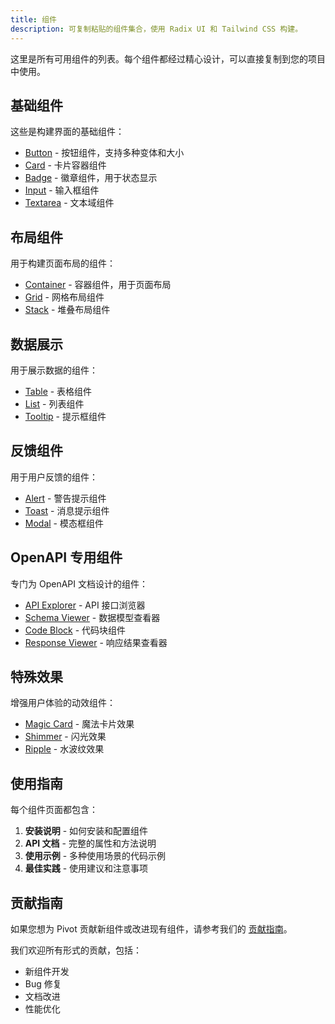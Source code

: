 ```yaml
---
title: 组件
description: 可复制粘贴的组件集合，使用 Radix UI 和 Tailwind CSS 构建。
---
```


这里是所有可用组件的列表。每个组件都经过精心设计，可以直接复制到您的项目中使用。

## 基础组件

这些是构建界面的基础组件：

- [Button](/docs/components/button) - 按钮组件，支持多种变体和大小
- [Card](/docs/components/card) - 卡片容器组件
- [Badge](/docs/components/badge) - 徽章组件，用于状态显示
- [Input](/docs/components/input) - 输入框组件
- [Textarea](/docs/components/textarea) - 文本域组件

## 布局组件

用于构建页面布局的组件：

- [Container](/docs/components/container) - 容器组件，用于页面布局
- [Grid](/docs/components/grid) - 网格布局组件
- [Stack](/docs/components/stack) - 堆叠布局组件

## 数据展示

用于展示数据的组件：

- [Table](/docs/components/table) - 表格组件
- [List](/docs/components/list) - 列表组件
- [Tooltip](/docs/components/tooltip) - 提示框组件

## 反馈组件

用于用户反馈的组件：

- [Alert](/docs/components/alert) - 警告提示组件
- [Toast](/docs/components/toast) - 消息提示组件
- [Modal](/docs/components/modal) - 模态框组件

## OpenAPI 专用组件

专门为 OpenAPI 文档设计的组件：

- [API Explorer](/docs/components/api-explorer) - API 接口浏览器
- [Schema Viewer](/docs/components/schema-viewer) - 数据模型查看器
- [Code Block](/docs/components/code-block) - 代码块组件
- [Response Viewer](/docs/components/response-viewer) - 响应结果查看器

## 特殊效果

增强用户体验的动效组件：

- [Magic Card](/docs/components/magic-card) - 魔法卡片效果
- [Shimmer](/docs/components/shimmer) - 闪光效果
- [Ripple](/docs/components/ripple) - 水波纹效果

## 使用指南

每个组件页面都包含：

1. **安装说明** - 如何安装和配置组件
2. **API 文档** - 完整的属性和方法说明
3. **使用示例** - 多种使用场景的代码示例
4. **最佳实践** - 使用建议和注意事项

## 贡献指南

如果您想为 Pivot 贡献新组件或改进现有组件，请参考我们的 [贡献指南](/docs/contributing)。

我们欢迎所有形式的贡献，包括：

- 新组件开发
- Bug 修复
- 文档改进
- 性能优化
